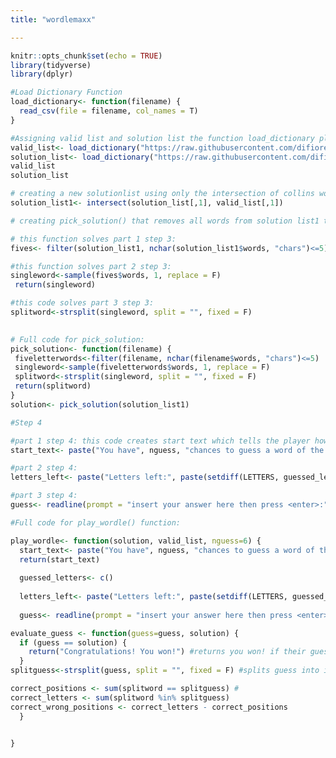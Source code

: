 ```yaml
---
title: "wordlemaxx"

---
```


```r
knitr::opts_chunk$set(echo = TRUE)
library(tidyverse)
library(dplyr)

#Load Dictionary Function
load_dictionary<- function(filename) {
  read_csv(file = filename, col_names = T)
}

#Assigning valid list and solution list the function load_dictionary plus the raw files of collins scrabblewords and google words
valid_list<- load_dictionary("https://raw.githubusercontent.com/difiore/ada-2024-datasets/main/collins-scrabble-words-2019.txt")
solution_list<- load_dictionary("https://raw.githubusercontent.com/difiore/ada-2024-datasets/main/google-10000-english-usa-no-swears.txt")
valid_list
solution_list

# creating a new solutionlist using only the intersection of collins words and google words
solution_list1<- intersect(solution_list[,1], valid_list[,1])

# creating pick_solution() that removes all words from solution list1 that are not 5 letters in length, then randomly chooses a single word from those that remain, then splits that word into a vector of single character elements.

# this function solves part 1 step 3:
fives<- filter(solution_list1, nchar(solution_list1$words, "chars")<=5)

#this function solves part 2 step 3:
singleword<-sample(fives$words, 1, replace = F)
 return(singleword)

#this code solves part 3 step 3:
splitword<-strsplit(singleword, split = "", fixed = F)
 

# Full code for pick_solution:
pick_solution<- function(filename) {
 fiveletterwords<-filter(filename, nchar(filename$words, "chars")<=5)
 singleword<-sample(fiveletterwords$words, 1, replace = F)
 splitword<-strsplit(singleword, split = "", fixed = F)
 return(splitword)
}
solution<- pick_solution(solution_list1)

#Step 4

#part 1 step 4: this code creates start text which tells the player how many guesses they have left and the length of the word they have to guess. 
start_text<- paste("You have", nguess, "chances to guess a word of the length", nchar(singleword, "chars"))

#part 2 step 4:
letters_left<- paste("Letters left:", paste(setdiff(LETTERS, guessed_letters), collapse = " "))

#part 3 step 4:
guess<- readline(prompt = "insert your answer here then press <enter>:")

#Full code for play_wordle() function:

play_wordle<- function(solution, valid_list, nguess=6) {
  start_text<- paste("You have", nguess, "chances to guess a word of the length", nchar(singleword, "chars"))
  return(start_text)
  
  guessed_letters<- c()
  
  letters_left<- paste("Letters left:", paste(setdiff(LETTERS, guessed_letters), collapse = " "))
  
  guess<- readline(prompt = "insert your answer here then press <enter>:") #asks the player for a guess and gives the variable 'guess' the player's guess

evaluate_guess <- function(guess=guess, solution) { 
  if (guess == solution) {
    return("Congratulations! You won!") #returns you won! if their guess == solution
  }
splitguess<-strsplit(guess, split = "", fixed = F) #splits guess into individual letters

correct_positions <- sum(splitword == splitguess) #
correct_letters <- sum(splitword %in% splitguess)
correct_wrong_positions <- correct_letters - correct_positions    
  }


}


```
